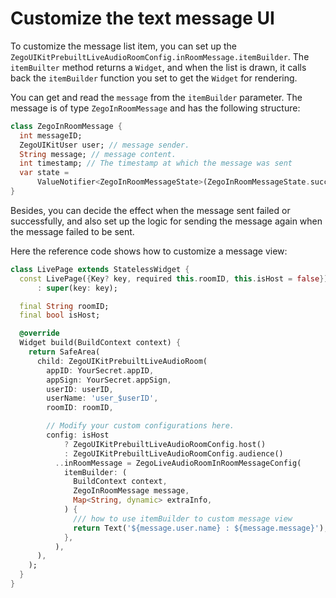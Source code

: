 # Customize the text message UI

To customize the message list item, you can set up the `ZegoUIKitPrebuiltLiveAudioRoomConfig.inRoomMessage.itemBuilder`. The `itemBuilter` method returns a `Widget`, and when the list is drawn, it calls back the `itemBuilder` function you set to get the `Widget` for rendering.

You can get and read the `message` from the `itemBuilder` parameter. The message is of type `ZegoInRoomMessage` and has the following structure:

```dart
class ZegoInRoomMessage {
  int messageID;
  ZegoUIKitUser user; // message sender.
  String message; // message content.
  int timestamp; // The timestamp at which the message was sent
  var state =
      ValueNotifier<ZegoInRoomMessageState>(ZegoInRoomMessageState.success); // message sending state.
}
```

Besides, you can decide the effect when the message sent failed or successfully, and also set up the logic for sending the message again when the message failed to be sent.

Here the reference code shows how to customize a message view:

```dart
class LivePage extends StatelessWidget {
  const LivePage({Key? key, required this.roomID, this.isHost = false})
      : super(key: key);

  final String roomID;
  final bool isHost;

  @override
  Widget build(BuildContext context) {
    return SafeArea(
      child: ZegoUIKitPrebuiltLiveAudioRoom(
        appID: YourSecret.appID,
        appSign: YourSecret.appSign,
        userID: userID,
        userName: 'user_$userID',
        roomID: roomID,

        // Modify your custom configurations here.
        config: isHost
            ? ZegoUIKitPrebuiltLiveAudioRoomConfig.host()
            : ZegoUIKitPrebuiltLiveAudioRoomConfig.audience()
          ..inRoomMessage = ZegoLiveAudioRoomInRoomMessageConfig(
            itemBuilder: (
              BuildContext context,
              ZegoInRoomMessage message,
              Map<String, dynamic> extraInfo,
            ) {
              /// how to use itemBuilder to custom message view
              return Text('${message.user.name} : ${message.message}');
            },
          ),
      ),
    );
  }
}
```
